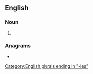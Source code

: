 ==English==

===Noun===
{{head|en|noun form}}

# {{plural of|en|lottery}}

===Anagrams===
* {{anagrams|en|a=eeilorstt|loiterest|roitelets}}

[[Category:English plurals ending in "-ies"]]